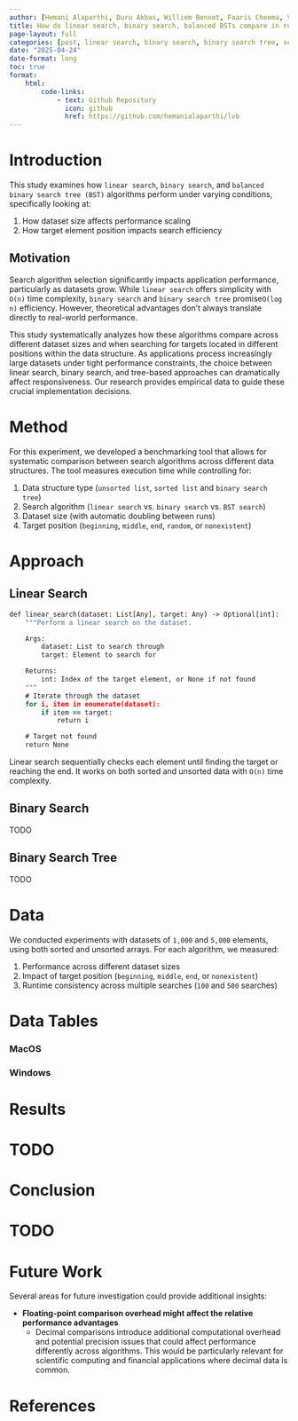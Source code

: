 ```yaml
---
author: [Hemani Alaparthi, Duru Akbas, Williem Bennet, Faaris Cheema, Vivian Potts]
title: How do linear search, binary search, balanced BSTs compare in runtime efficiency across varying dataset sizes and target positions?
page-layout: full
categories: [post, linear search, binary search, binary search tree, search]
date: "2025-04-24"
date-format: long
toc: true
format:
    html:
        code-links:    
            - text: Github Repository
              icon: github
              href: https://github.com/hemanialaparthi/lvb
---
```


# Introduction

This study examines how `linear search`, `binary search`, and `balanced binary search tree (BST)` algorithms perform under varying conditions, specifically looking at:

1. How dataset size affects performance scaling
2. How target element position impacts search efficiency

## Motivation

Search algorithm selection significantly impacts application performance, particularly as datasets grow. While `linear search` offers simplicity with `O(n)` time complexity, `binary search` and `binary search tree` promise`O(log n)` efficiency. However, theoretical advantages don't always translate directly to real-world performance.

This study systematically analyzes how these algorithms compare across different dataset sizes and when searching for targets located in different positions within the data structure. As applications process increasingly large datasets under tight performance constraints, the choice between linear search, binary search, and tree-based approaches can dramatically affect responsiveness. Our research provides empirical data to guide these crucial implementation decisions.

# Method

For this experiment, we developed a benchmarking tool that allows for systematic comparison between search algorithms across different data structures. The tool measures execution time while controlling for:

1. Data structure type (`unsorted list`, `sorted list` and `binary search tree`)
2. Search algorithm (`linear search` vs. `binary search` vs. `BST search`)
3. Dataset size (with automatic doubling between runs)
4. Target position (`beginning`, `middle`, `end`, `random`, or `nonexistent`)

# Approach

## Linear Search

```cmd
def linear_search(dataset: List[Any], target: Any) -> Optional[int]:
    """Perform a linear search on the dataset.

    Args:
        dataset: List to search through
        target: Element to search for

    Returns:
        int: Index of the target element, or None if not found
    """
    # Iterate through the dataset
    for i, item in enumerate(dataset):
        if item == target:
            return i

    # Target not found
    return None
```

Linear search sequentially checks each element until finding the target or reaching the end. It works on both sorted and unsorted data with `O(n)` time complexity.

## Binary Search

TODO

## Binary Search Tree

TODO

# Data

We conducted experiments with datasets of `1,000` and `5,000` elements, using both sorted and unsorted arrays. For each algorithm, we measured:

1. Performance across different dataset sizes
2. Impact of target position (`beginning`, `middle`, `end`, or `nonexistent`)
3. Runtime consistency across multiple searches (`100` and `500` searches)

# Data Tables

### MacOS

### Windows

# Results

# TODO

# Conclusion

# TODO

# Future Work

Several areas for future investigation could provide additional insights:

- **Floating-point comparison overhead might affect the relative performance advantages**
    - Decimal comparisons introduce additional computational overhead and potential precision issues that could affect performance differently across algorithms. This would be particularly relevant for scientific computing and financial applications where decimal data is common.

# References

